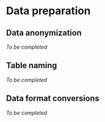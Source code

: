# Data preparation

## Data anonymization

*To be completed*

## Table naming

*To be completed*

## Data format conversions

*To be completed*